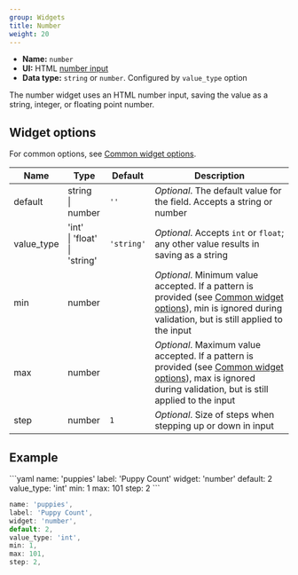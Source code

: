 ```yaml
---
group: Widgets
title: Number
weight: 20
---
```


- **Name:** `number`
- **UI:** HTML [number input](https://developer.mozilla.org/en-US/docs/Web/HTML/Element/input/number)
- **Data type:** `string` or `number`. Configured by `value_type` option

The number widget uses an HTML number input, saving the value as a string, integer, or floating point number.

## Widget options

For common options, see [Common widget options](/docs/widgets#common-widget-options).

| Name       | Type                                   | Default    | Description                                                                                                                                                                                          |
| ---------- | -------------------------------------- | ---------- | ---------------------------------------------------------------------------------------------------------------------------------------------------------------------------------------------------- |
| default    | string<br />\| number                  | `''`       | _Optional_. The default value for the field. Accepts a string or number                                                                                                                              |
| value_type | 'int'<br />\| 'float'<br />\| 'string' | `'string'` | _Optional_. Accepts `int` or `float`; any other value results in saving as a string                                                                                                                  |
| min        | number                                 |            | _Optional_. Minimum value accepted. If a pattern is provided (see [Common widget options](/docs/widgets#common-widget-options)), min is ignored during validation, but is still applied to the input |
| max        | number                                 |            | _Optional_. Maximum value accepted. If a pattern is provided (see [Common widget options](/docs/widgets#common-widget-options)), max is ignored during validation, but is still applied to the input |
| step       | number                                 | `1`        | _Optional_. Size of steps when stepping up or down in input                                                                                                                                          |

## Example

<CodeTabs>
```yaml
name: 'puppies'
label: 'Puppy Count'
widget: 'number'
default: 2
value_type: 'int'
min: 1
max: 101
step: 2
```

```js
name: 'puppies',
label: 'Puppy Count',
widget: 'number',
default: 2,
value_type: 'int',
min: 1,
max: 101,
step: 2,
```

</CodeTabs>
